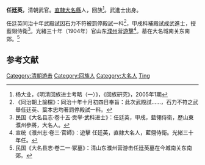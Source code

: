'''任廷英'''，清朝武官。[[直隸|直隸]][[大名縣|大名縣]]人，回族<ref name="考略">杨大业，《明清回族进士考略（一）》，《回族研究》，2005年1期</ref>。武進士出身。

任廷英同治十年武殿試因石力不符被罰停殿試一科<ref>《同治朝上諭檔》：同治十年十月初四日奉旨：此次武殿試……，石力不符之武舉任廷英、葉本忠均著罰停殿試一科。</ref>，甲戌科補殿試成武進士，授藍翎侍衛<ref>民国《大名县志·卷十五·贡举·武科进士》：任廷英，甲戌，藍翎侍衛，歷山東濮州參將，大名人。</ref>。光緒三十年（1904年）官山东[[濮州|濮州]]营[[遊擊|遊擊]]<ref>宣统《濮州志·卷三·官師》：遊擊 任廷英，直隸大名人，藍翎侍衛。光緒三十年任。</ref>。墓在大名城南关东南郊。<ref>民国《大名县志·卷二一·冢墓》：清山东濮州营游击任廷英墓在今城南关东南郊。</ref>

==参考文献==
{{reflist}}


{{同治十三年甲戌科武殿試金榜}}
{{DEFAULTSORT:Ren任}}
[[Category:清朝游击|Category:清朝游击]]
[[Category:回族人|Category:回族人]]
[[Category:大名人|Category:大名人]]
[[Category:任姓|Ting]]
